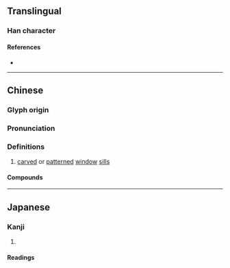 {{also|棂}}
{{character info/new}}
==Translingual==

===Han character===
{{Han char|rn=75|rad=木|as=17|sn=21|four=41963|canj=DMBR|ids=⿰木霝}}

====References====
* {{Han ref|kx=0562.170|dkj=15887|dj=0950.390|hdz=21320.030|uh=6AFA|ud=27386|bh=C4E7|bd=50407}}

----

==Chinese==
{{zh-forms}}

===Glyph origin===
{{Han etym}}

===Pronunciation===
{{zh-pron
|m=líng
|c=ling4
|mc=y
|oc=y
|ma=
|cat=n
}}

===Definitions===
{{zh-hanzi}}

# [[carve]]d or [[pattern]]ed [[window]] [[sill]]s

====Compounds====
{{zh-der|櫺星門|窗櫺|櫺床|櫺軒}}

----

==Japanese==

===Kanji===
{{ja-kanji|grade=|rs=木17}}

# {{defn|lang=ja|sort=木17}}

====Readings====
{{ja-readings
|goon=りょう<りやう
|kanon=れい
|kanyoon=れん
|kun=れんじ-
}}